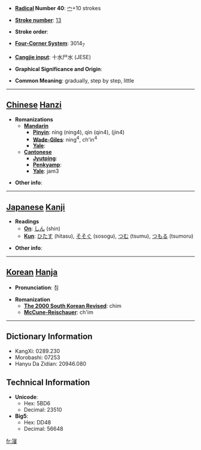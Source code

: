 * '''[[Wiktionary:Chinese radical index| Radical]] Number 40''': [[Wiktionary:Chinese radical index 宀|宀]]+10 strokes

* '''[[Wiktionary:Chinese total strokes index|Stroke number]]''': [[Wiktionary:Chinese total strokes index 13|13]]

* '''Stroke order''': 

* '''[[Wiktionary:Chinese four corner index|Four-Corner System]]''': 3014<sub>7</sub>

* '''[[Wiktionary:Chinese Cangjie index|Cangjie input]]''': 十水尸水 (JESE)

* '''Graphical Significance and Origin''': 

* '''Common Meaning''': gradually, step by step, little

----

== [[Chinese]] [[Hanzi]] ==

* '''Romanizations'''
** '''[[Mandarin]]'''
*** '''[[Pinyin]]''': nìng (ning4), qìn (qin4), (jin4)
*** '''[[Wade-Giles]]''': ning<sup>4</sup>, ch'in<sup>4</sup>
*** '''[[Yale]]''': 
** '''[[Cantonese]]'''
*** '''[[Jyutping]]''':
*** '''[[Penkyamp]]''': 
*** '''[[Yale]]''': jam3

* '''Other info''': 

----

== [[Japanese]] [[Kanji]] ==

* '''Readings'''
** '''[[On]]''': [[しん]] (shin)
** '''[[Kun]]''': [[ひたす]] (hitasu), [[そそぐ]] (sosogu), [[つむ]] (tsumu), [[つもる]] (tsumoru)

* '''Other info''':  

----

== [[Korean]] [[Hanja]] ==

* '''Pronunciation''': 침

* '''Romanization'''
** '''[[The 2000 South Korean Revised Romanization|The 2000 South Korean Revised]]''': chim
** '''[[McCune-Reischauer]]''': ch'im

----

== Dictionary Information ==

* KangXi: 0289.230
* Morobashi: 07253
* Hanyu Da Zidian: 20946.080

== Technical Information ==

* '''Unicode''':
** Hex: 5BD6
** Decimal: 23510
* '''Big5''':
** Hex: DD48
** Decimal: 56648

[[fr:寖]]